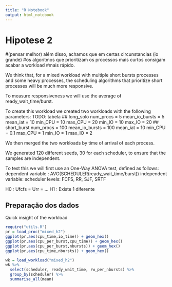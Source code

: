 ```yaml
---
title: "R Notebook"
output: html_notebook
---
```

# Hipotese 2


#(pensar melhor) além disso, achamos que em certas circunstancias (io grande)
#os algoritmos que prioritizam os processos mais curtos consigam acabar a workload
#mais rápido.

We think that, for a mixed workload with multiple short bursts processes and some
heavy processes, the scheduling algorithms that prioritize short processes will
be much more responsive.

To measure responsiveness we will use the average of ready_wait_time/burst.

To create this workload we created two workloads with the following parameters:
TODO: tabela
## long_solo
num_procs = 5
mean_io_bursts = 5
mean_iat = 10
min_CPU = 10
max_CPU = 20
min_IO = 10
max_IO = 20
## short_burst
num_procs = 100
mean_io_bursts = 100
mean_iat = 10
min_CPU = 0.1
max_CPU = 1
min_IO = 1
max_IO = 2

We then merged the two workloads by time of arrival of each process.

We generated 120 different seeds, 30 for each scheduler, to ensure that the samples are independent.

To test this we will first use an One-Way ANOVA test, defined as follows:
dependent variable : AVG(SCHEDULER(ready_wait_time/burst))
independent variable: scheduler
levels: FCFS, RR, SJF, SRTF

H0 : Ufcfs = Urr = ...
H1 : Existe 1 diferente


## Preparação dos dados
Quick insight of the workload
```r
require("utils.R")
pr = load_proc("mixed_h2")
ggplot(pr,aes(cpu_time,io_time)) + geom_hex()
ggplot(pr,aes(cpu_per_burst,cpu_time)) + geom_hex()
ggplot(pr,aes(cpu_per_burst,nbursts)) + geom_hex()
ggplot(pr,aes(cpu_time,nbursts)) + geom_hex()
```
```r
wk = load_workload("mixed_h2")
wk %>%
  select(scheduler, ready_wait_time, rw_per_nbursts) %>%
  group_by(scheduler) %>%
  summarise_all(mean)
```


